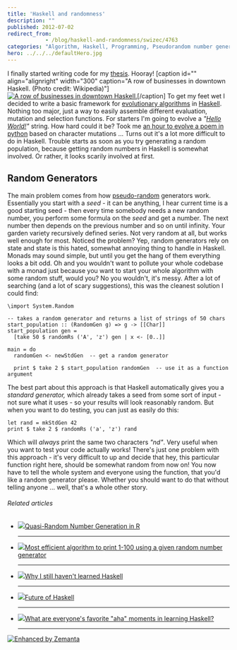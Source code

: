 ```yaml
---
title: 'Haskell and randomness'
description: ""
published: 2012-07-02
redirect_from: 
            - /blog/haskell-and-randomness/swizec/4763
categories: "Algorithm, Haskell, Programming, Pseudorandom number generator, Pseudorandom Numbers, Random number generation, Uncategorized"
hero: ../../../defaultHero.jpg
---
```

I finally started writing code for my [thesis](http://swizec.github.com/Le-Thesis/). Hooray! \[caption id=&quot;&quot; align=&quot;alignright&quot; width=&quot;300&quot; caption=&quot;A row of businesses in downtown Haskell. (Photo credit: Wikipedia)&quot;][![A row of businesses in downtown Haskell.](http://upload.wikimedia.org/wikipedia/en/thumb/8/89/Haskell_wiki.JPG/300px-Haskell_wiki.JPG "A row of businesses in downtown Haskell.")](http://en.wikipedia.org/wiki/File:Haskell_wiki.JPG)\[/caption] To get my feet wet I decided to write a basic framework for [evolutionary algorithms](http://en.wikipedia.org/wiki/Evolutionary_algorithm "Evolutionary algorithm") in [Haskell](http://haskell.org "Haskell (programming language)"). Nothing too major, just a way to easily assemble different evaluation, mutation and selection functions. For starters I&#x27;m going to evolve a _&quot;[Hello World!](http://en.wikipedia.org/wiki/Hello_world_program "Hello world program")&quot;_ string. How hard could it be? Took me [an hour to evolve a poem in python](http://swizec.com/blog/evolving-a-poem-with-an-hour-of-python-hacking/swizec/1505) based on character mutations ... Turns out it&#x27;s a lot more difficult to do in Haskell. Trouble starts as soon as you try generating a random population, because getting random numbers in Haskell is somewhat involved. Or rather, it looks scarily involved at first.

## Random Generators

The main problem comes from how [pseudo-random](http://en.wikipedia.org/wiki/Pseudorandom_number_generator "Pseudorandom number generator") generators work. Essentially you start with a _seed_ - it can be anything, I hear current time is a good starting seed - then every time somebody needs a new random number, you perform some formula on the _seed_ and get a number. The next number then depends on the previous number and so on until infinity. Your garden variety recursively defined series. Not very random at all, but works well enough for most. Noticed the problem? Yep, random generators rely on state and state is this hated, somewhat annoying thing to handle in Haskell. Monads may sound simple, but until you get the hang of them everything looks a bit odd. Oh and you wouldn&#x27;t want to pollute your whole codebase with a monad just because you want to start your whole algorithm with some random stuff, would you? No you wouldn&#x27;t, it&#x27;s messy. After a lot of searching (and a lot of scary suggestions), this was the cleanest solution I could find:

```
\import System.Random

-- takes a random generator and returns a list of strings of 50 chars
start_population :: (RandomGen g) => g -> [[Char]]
start_population gen =
  [take 50 $ randomRs ('A', 'z') gen | x <- [0..]]

main = do
  randomGen <- newStdGen  -- get a random generator

  print $ take 2 $ start_population randomGen  -- use it as a function argument
```

The best part about this approach is that Haskell automatically gives you a _standard generator,_ which already takes a seed from some sort of input - not sure what it uses - so your results will look reasonably random. But when you want to do testing, you can just as easily do this:

```
let rand = mkStdGen 42
print $ take 2 $ randomRs ('a', 'z') rand
```

Which will _always_ print the same two characters _&quot;nd&quot;_. Very useful when you want to test your code actually works! There&#x27;s just one problem with this approach - it&#x27;s very difficult to up and decide that hey, this particular function right here, should be somewhat random from now on! You now have to tell the whole system and everyone using the function, that you&#x27;d like a random generator please. Whether you should want to do that without telling anyone ... well, that&#x27;s a whole other story.

###### Related articles

- [![](http://i.zemanta.com/noimg_05_80_80.jpg)](http://www.r-bloggers.com/quasi-random-number-generation-in-r/)[Quasi-Random Number Generation in R](http://www.r-bloggers.com/quasi-random-number-generation-in-r/)

  * * *

- [![](http://i.zemanta.com/noimg_10_80_80.jpg)](http://cs.stackexchange.com/questions/2576/most-efficient-algorithm-to-print-1-100-using-a-given-random-number-generator)[Most efficient algorithm to print 1-100 using a given random number generator](http://cs.stackexchange.com/questions/2576/most-efficient-algorithm-to-print-1-100-using-a-given-random-number-generator)

  * * *

- [![](http://i.zemanta.com/94978044_80_80.jpg)](http://swizec.com/blog/why-i-still-havent-learned-haskell/swizec/4663)[Why I still haven&#x27;t learned Haskell](http://swizec.com/blog/why-i-still-havent-learned-haskell/swizec/4663)

  * * *

- [![](http://i.zemanta.com/noimg_16_80_80.jpg)](http://www.haskell.org/haskellwiki/index.php?title=Future_of_Haskell&amp;diff=46219&amp;oldid=prev)[Future of Haskell](http://www.haskell.org/haskellwiki/index.php?title=Future_of_Haskell&amp;diff=46219&amp;oldid=prev)

  * * *

- [![](http://i.zemanta.com/noimg_20_80_80.jpg)](http://www.reddit.com/r/haskell/comments/vi425/what_are_everyones_favorite_aha_moments_in/)[What are everyone&#x27;s favorite &quot;aha&quot; moments in learning Haskell?](http://www.reddit.com/r/haskell/comments/vi425/what_are_everyones_favorite_aha_moments_in/)

  * * *

[![Enhanced by Zemanta](http://img.zemanta.com/zemified_e.png?x-id=59e72f89-c756-45f4-96c1-5afa691394af)](http://www.zemanta.com/?px "Enhanced by Zemanta")